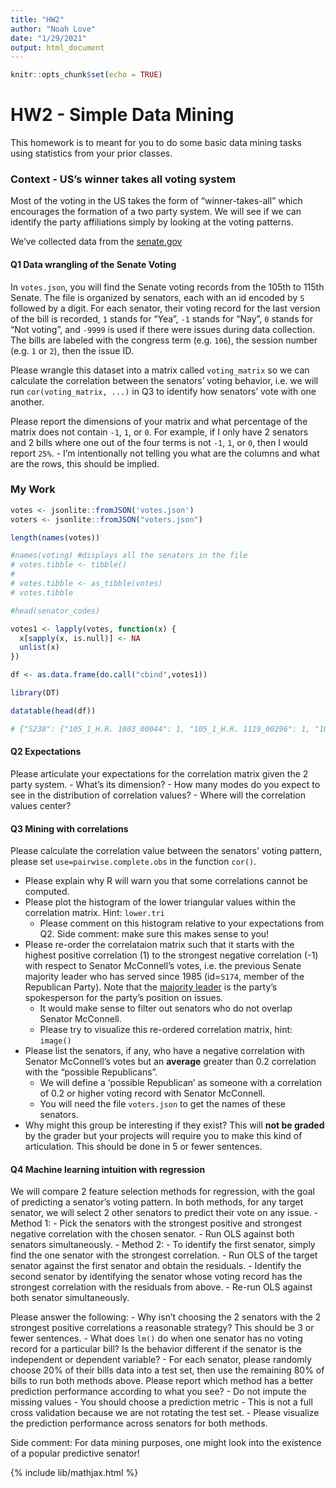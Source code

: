 ```yaml
---
title: "HW2"
author: "Noah Love"
date: "1/29/2021"
output: html_document
---
```


```r
knitr::opts_chunk$set(echo = TRUE)
```

# HW2 - Simple Data Mining

This homework is to meant for you to do some basic data mining tasks using
statistics from your prior classes.

### Context - US's winner takes all voting system

Most of the voting in the US takes the form of "winner-takes-all" which encourages
the formation of a two party system. We will see if we can identify the party affiliations
simply by looking at the voting patterns.

We've collected data from the [senate.gov](https://www.senate.gov/legislative/LIS/roll_call_lists/vote_menu_117_1.htm)

#### Q1 Data wrangling of the Senate Voting
In `votes.json`, you will find the Senate voting records from the 105th to 115th Senate.
The file is organized by senators, each with an id encoded by `S` followed by a digit. For each senator,
their voting record for the last version of the bill is recorded, `1` stands for "Yea", `-1`
stands for "Nay", `0` stands for "Not voting", and `-9999` is used if there were issues during
data collection. The bills are labeled with the congress term (e.g. `106`), the session number (e.g. `1` or `2`),
then the issue ID.

Please wrangle this dataset into a matrix called `voting_matrix` so we can calculate the correlation between the senators'
voting behavior, i.e. we will run `cor(voting_matrix, ...)` in Q3 to identify how senators' vote with one another.

Please report the dimensions of your matrix and what percentage of the matrix does not contain `-1`, `1`, or `0`. For
example, if I only have 2 senators and 2 bills where one out of the four terms is not `-1`, `1`, or `0`, then I would
report `25%`.
- I'm intentionally not telling you what are the columns and what are the rows, this should be implied.



### My Work
```r


votes <- jsonlite::fromJSON('votes.json')
voters <- jsonlite::fromJSON("voters.json")

length(names(votes))

#names(voting) #displays all the senators in the file
# votes.tibble <- tibble()
# 
# votes.tibble <- as_tibble(votes)
# votes.tibble

#head(senator_codes)
```


```r
votes1 <- lapply(votes, function(x) {
  x[sapply(x, is.null)] <- NA
  unlist(x)
})

df <- as.data.frame(do.call("cbind",votes1))

library(DT)

datatable(head(df))
```




```r
# {"S238": {"105_1_H.R. 1003_00044": 1, "105_1_H.R. 1119_00296": 1, "105_1_H.R. 1122_00071": 1, "105_1_H.R. 1469_00095": 1, "105_1_H.R. 1757_00105": 1, "105_1_H.R. 1871_00100": -1, "105_1_H.R. 2014_00211": 1, "105_1_H.R. 2015_00209": 1, "105_1_H.R. 2016_00240": 1, "105_1_H.R. 2107_00283": 1, "105_1_H.R. 2158_00194": 1, "105_1_H.R. 2160_00212": -1, "105_1_H.R. 2169_00208": 1, "105_1_H.R. 2203_00262": 1, "105_1_H.R. 2209_00257": 1, "105_1_H.R. 2264_00298": 1, "105_1_H.R. 2266_00258": 1, "105_1_H.R. 2378_00264": -1, "105_1_H.R. 2646_00291": 1, "105_1_H.R. 5_00066": 1, "105_1_S. 1004_00179": 1, "105_1_S. 1005_00176": 1, "105_1_S. 1022_00206": 1, "105_1_S. 1023_00191": 1, "105_1_S. 1033_00201": 1, "105_1_S. 1034_00193": -1, "105_1_S. 104_00042": 1, "105_1_S. 1061_00235": 1, "105_1_S. 1156_00269": 1, "105_1_S. 1173_00282": 1, "105_1_S. 1269_00294": 1, "105_1_S. 1292_00287": -1, "105_1_S. 25_00274": 1, "105_1_S. 39_00207": 1, "105_1_S. 4_00094": 1, "105_1_S. 495_00045": 1, "105_1_S. 522_00043": 1, "105_1_S. 543_00055": 1, "105_1_S. 672_00063": 1, "105_1_S. 717_00065": 1, "105_1_S. 830_00256": 1, "105_1_S. 858_00109": 1, "105_1_S. 903_00104": -1, "105_1_S. 923_00106": 1, "105_1_S. 936_00173": 1, "105_1_S. 947_00130": 1, "105_1_S. 949_00159": 1, "105_1_S. 955_00185": 1, "105_2_H.R. 10_00301": 1, "105_2_H.R. 1122_00277": 1, "105_2_H.R. 1151_00239": 1, "105_2_H.R. 1270_00148": 1, "105_2_H.R. 1273_00127": 1, "105_2_H.R. 1385_00119": 1, "105_2_H.R. 1757_00105": 1, "105_2_H.R. 2400_00147": 1, "105_2_H.R. 2431_00310": 1, "105_2_H.R. 2631_00013": -1, "105_2_H.R. 2646_00169": 1, "105_2_H.R. 2676_00189": 1, "105_2_H.R. 2709_00146": 1, "105_2_H.R. 3150_00313": 1, "105_2_H.R. 3579_00118": 1, "105_2_H.R. 3616_00293": 1, "105_2_H.R. 4057_00288": 1, "105_2_H.R. 4059_00253": 1, "105_2_H.R. 4101_00298": 1, "105_2_H.R. 4103_00291": 1, "105_2_H.R. 4104_00312": 1, "105_2_H.R. 4112_00214": 1, "105_2_H.R. 4194_00307": 1, "105_2_H.R. 4250_00311": 1, "105_2_H.R. 4328_00314": 1, "105_2_H.R. 6_00290": 1, "105_2_H.R. 629_00255": 1, "105_2_S. 1092_00294": -1, "105_2_S. 1150_00129": 1, "105_2_S. 1173_00030": 1, "105_2_S. 1244_00132": 1, "105_2_S. 1260_00135": 1, "105_2_S. 1301_00283": 1, "105_2_S. 1415_00162": -1, "105_2_S. 1575_00007": 1, "105_2_S. 1601_00010": 1, "105_2_S. 1618_00130": 1, "105_2_S. 1645_00282": 1, "105_2_S. 1663_00017": 1, "105_2_S. 1668_00024": 1, "105_2_S. 1723_00141": 1, "105_2_S. 1768_00045": 1, "105_2_S. 1873_00262": 1, "105_2_S. 1882_00194": -1, "105_2_S. 1981_00266": 1, "105_2_S. 2037_00137": 1, "105_2_S. 2057_00181": 1, "105_2_S. 2132_00251": 1, "105_2_S. 2138_00165": 1, "105_2_S. 2159_00208": -1, "105_2_S. 2168_00212": -1, "105_2_S. 2176_00289": 1, "105_2_S. 2237_00269": 1, "105_2_S. 2260_00234": 1, "105_2_S. 2271_00197": 1, "105_2_S. 2279_00287": 1, "105_2_S. 2282_00190": 1, "105_2_S. 2307_00235": 1, "105_2_S. 2312_00246": -1, "105_2_S. 2334_00259": 1, "105_2_S. 414_00085": 1, "105_2_S. 442_00308": 1, "105_2_S. 648_00188": 1, "106_1_H.R. 1141_00136": 1, "106_1_H.R. 1180_00372": 1, "106_1_H.R. 1259_00170": 1, "106_1_H.R. 1376_00087": 1, "106_1_H.R. 1501_00224": 1, "106_1_H.R. 1555_00216": 1, "106_1_H.R. 1664_00176": 1, "106_1_H.R. 1905_00173": 1, "106_1_H.R. 1906_00323": 1, "106_1_H.R. 2084_00306": 1, "106_1_H.R. 2466_00291": 1, "106_1_H.R. 2488_00261": 1, "106_1_H.R. 2490_00277": -1, "106_1_H.R. 2561_00326": 1, "106_1_H.R. 2587_00279": 1, "106_1_H.R. 2605_00295": 1, "106_1_H.R. 2606_00312": 1, "106_1_H.R. 2684_00328": 1, "106_1_H.R. 3064_00343": -1, "106_1_H.R. 3194_00374": 1, "106_1_H.R. 434_00353": 1, "106_1_H.R. 775_00196": 1, "106_1_H.R. 800_00089": 1, "106_1_H.R. 975_00178": -1, "106_1_S. 1059_00284": 1, "106_1_S. 1122_00158": 1, "106_1_S. 1143_00185": 1, "106_1_S. 1186_00172": 1, "106_1_S. 1205_00168": 1, "106_1_S. 1217_00220": -1, "106_1_S. 1233_00258": 1, "106_1_S. 1234_00192": 1, "106_1_S. 1282_00197": -1, "106_1_S. 1344_00210": 1, "106_1_S. 1429_00247": 1, "106_1_S. 1593_00331": -1, "106_1_S. 1650_00321": 1, "106_1_S. 1692_00340": 1, "106_1_S. 254_00140": 1, "106_1_S. 257_00051": 1, "106_1_S. 280_00047": 1, "106_1_S. 314_00028": 1, "106_1_S. 331_00169": 1, "106_1_S. 335_00248": 1, "106_1_S. 4_00026": 1, "106_1_S. 531_00088": 1, "106_1_S. 544_00056": -1, "106_1_S. 557_00211": 1, "106_1_S. 625_00368": 1, "106_1_S. 643_00052": 1, "106_1_S. 82_00311": -1, "106_1_S. 886_00180": 1, "106_1_S. 900_00354": 1, "106_1_S. 96_00164": 1, "106_2_H.R. 1000_00035": 1, "106_2_H.R. 1883_00012": 1, "106_2_H.R. 2415_00297": 1, "106_2_H.R. 2559_00115": 1, "106_2_H.R. 2614_00286": 1, "106_2_H.R. 3244_00269": 1, "106_2_H.R. 4205_00275": 1, "106_2_H.R. 434_00098": 1, "106_2_H.R. 4425_00106": 1, "106_2_H.R. 4444_00251": 1, "106_2_H.R. 4461_00277": 1, "106_2_H.R. 4475_00267": 1, "106_2_H.R. 4516_00273": -1, "106_2_H.R. 4576_00230": 1, "106_2_H.R. 4577_00171": 1, "106_2_H.R. 4578_00266": 1, "106_2_H.R. 4635_00278": 1, "106_2_H.R. 4733_00261": 1, "106_2_H.R. 4762_00160": 1, "106_2_H.R. 4810_00226": 1, "106_2_H.R. 4811_00280": 1, "106_2_H.R. 4871_00227": 1, "106_2_H.R. 4942_00289": 1, "106_2_H.R. 5_00042": 1, "106_2_H.R. 6_00087": 1, "106_2_H.R. 782_00285": 1, "106_2_H.R. 8_00197": 1, "106_2_H.R. 833_00005": 1, "106_2_S. 1134_00033": 1, "106_2_S. 1287_00088": 1, "106_2_S. 2_00095": -1, "106_2_S. 2045_00262": 1, "106_2_S. 2097_00050": 1, "106_2_S. 2251_00043": 1, "106_2_S. 2285_00080": 1, "106_2_S. 2323_00081": 1, "106_2_S. 2507_00228": 1, "106_2_S. 2508_00282": 1, "106_2_S. 2521_00105": 1, "106_2_S. 2522_00141": 1, "106_2_S. 2549_00178": 1, "106_2_S. 2603_00114": 1, "106_2_S. 2796_00255": 1, "106_2_S. 625_00004": -1, "106_2_S. 761_00133": 1}
```



















#### Q2 Expectations
Please articulate your expectations for the correlation matrix given the 2 party system.
- What's its dimension?
- How many modes do you expect to see in the distribution of correlation values?
- Where will the correlation values center?

#### Q3 Mining with correlations
Please calculate the correlation value between the senators' voting pattern, please set `use=pairwise.complete.obs`
in the function `cor()`.

- Please explain why R will warn you that some correlations cannot be computed.
- Please plot the histogram of the lower triangular values within the correlation matrix. Hint: `lower.tri`
    - Please comment on this histogram relative to your expectations from Q2. Side comment: make sure this makes sense to you!
- Please re-order the correlataion matrix such that it starts with the highest positive correlation (1) to the strongest
  negative correlation (-1) with respect to Senator McConnell's votes, i.e. the previous Senate majority leader who has
  served since 1985 (id=`S174`, member of the Republican Party). Note that the [majority leader](https://www.senate.gov/artandhistory/history/common/briefing/Majority_Minority_Leaders.htm) is the party's spokesperson for the party's position on issues.
  - It would make sense to filter out senators who do not overlap Senator McConnell.
  - Please try to visualize this re-ordered correlation matrix, hint: `image()`
- Please list the senators, if any, who have a negative correlation with Senator McConnell's votes but an **average** greater than
  0.2 correlation with the "possible Republicans".
  - We will define a 'possible Republican' as someone with a correlation of 0.2 or higher voting record with Senator McConnell.
  - You will need the file `voters.json` to get the names of these senators.
- Why might this group be interesting if they exist? This will **not be graded** by the grader but your projects
  will require you to make this kind of articulation. This should be done in 5 or fewer sentences.

#### Q4 Machine learning intuition with regression
We will compare 2 feature selection methods for regression, with the goal of predicting a senator's voting pattern.
In both methods, for any target senator, we will select 2 other senators to predict their vote on any issue.
- Method 1:
  - Pick the senators with the strongest positive and strongest negative correlation with the chosen senator.
  - Run OLS against both senators simultaneously.
- Method 2:
  - To identify the first senator, simply find the one senator with the strongest correlation.
  - Run OLS of the target senator against the first senator and obtain the residuals.
  - Identify the second senator by identifying the senator whose voting record has the strongest correlation with the residuals from above.
  - Re-run OLS against both senator simultaneously.

Please answer the following:
- Why isn't choosing the 2 senators with the 2 strongest positive correlations a reasonable strategy? This should be 3 or fewer sentences.
- What does `lm()` do when one senator has no voting record for a particular bill? Is the behavior different if the senator is the independent or dependent variable?
- For each senator, please randomly choose 20% of their bills data into a test set, then use the remaining 80% of bills to run both methods above. Please report which method has a better prediction performance according to what you see?
    - Do not impute the missing values
    - You should choose a prediction metric
    - This is not a full cross validation because we are not rotating the test set.
    - Please visualize the prediction performance across senators for both methods.

Side comment: For data mining purposes, one might look into the existence of a popular predictive senator!


{% include lib/mathjax.html %}
